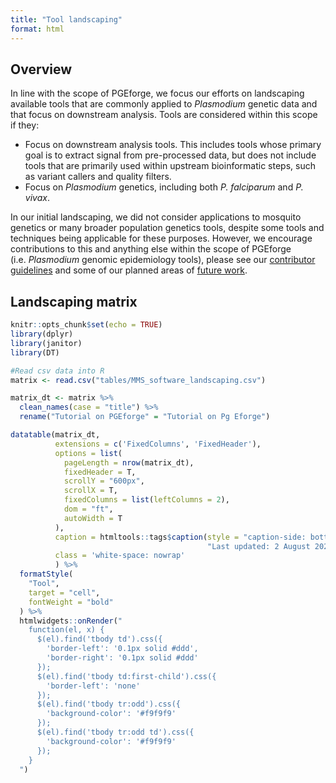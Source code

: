 ```yaml
---
title: "Tool landscaping"
format: html
---
```


## Overview
In line with the scope of PGEforge, we focus our efforts on landscaping available tools that are commonly applied to *Plasmodium* genetic data and that focus on downstream analysis. Tools are considered within this scope if they:

- Focus on downstream analysis tools. This includes tools whose primary goal is to extract signal from pre-processed data, but does not include tools that are primarily used within upstream bioinformatic steps, such as variant callers and quality filters.
- Focus on *Plasmodium* genetics, including both *P. falciparum* and *P. vivax*. 

In our initial landscaping, we did not consider applications to mosquito genetics or many broader population genetics tools, despite some tools and techniques being applicable for these purposes. However, we encourage contributions to this and anything else within the scope of PGEforge (i.e. *Plasmodium* genomic epidemiology tools), please see our [contributor guidelines](how_to_contribute.qmd) and some of our planned areas of [future work](future_work.qmd).

## Landscaping matrix
```r
knitr::opts_chunk$set(echo = TRUE)
library(dplyr)
library(janitor)
library(DT)
```

```r
#Read csv data into R
matrix <- read.csv("tables/MMS_software_landscaping.csv")
```

```r
matrix_dt <- matrix %>% 
  clean_names(case = "title") %>% 
  rename("Tutorial on PGEforge" = "Tutorial on Pg Eforge")

datatable(matrix_dt,
          extensions = c('FixedColumns', 'FixedHeader'),
          options = list(
            pageLength = nrow(matrix_dt),
            fixedHeader = T,
            scrollY = "600px",
            scrollX = T,
            fixedColumns = list(leftColumns = 2),
            dom = "ft",
            autoWidth = T
          ),
          caption = htmltools::tags$caption(style = "caption-side: bottom; text-align: left; font-style: italic",
                                            "Last updated: 2 August 2024"),
          class = 'white-space: nowrap'
          ) %>% 
  formatStyle(
    "Tool",
    target = "cell",
    fontWeight = "bold"
  ) %>%
  htmlwidgets::onRender("
    function(el, x) {
      $(el).find('tbody td').css({
        'border-left': '0.1px solid #ddd',
        'border-right': '0.1px solid #ddd'
      });
      $(el).find('tbody td:first-child').css({
        'border-left': 'none'
      });
      $(el).find('tbody tr:odd').css({
        'background-color': '#f9f9f9'
      });
      $(el).find('tbody tr:odd td').css({
        'background-color': '#f9f9f9'
      });
    }
  ")
```

